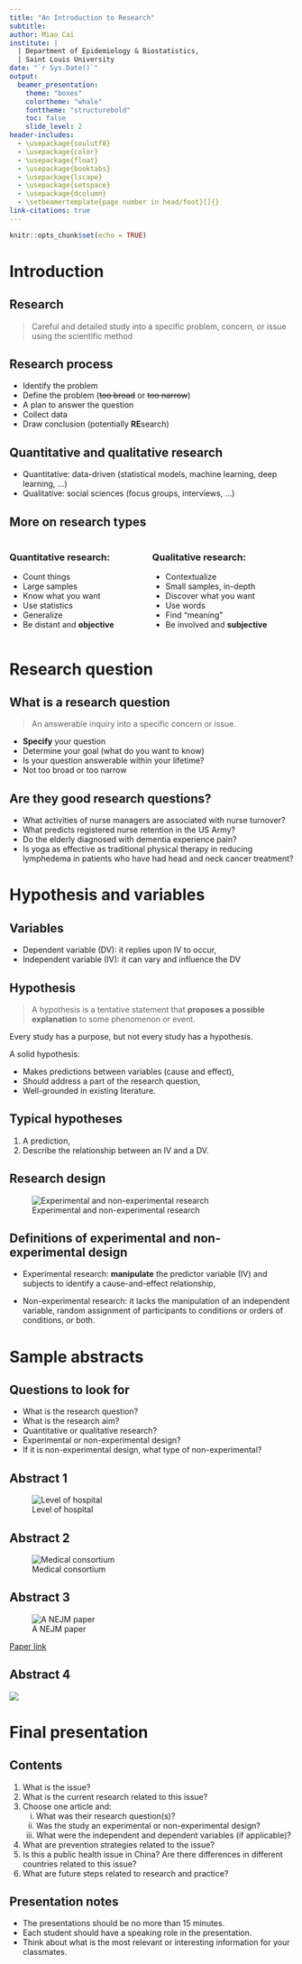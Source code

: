 ```yaml
---
title: "An Introduction to Research"
subtitle: 
author: Miao Cai
institute: |
  | Department of Epidemiology & Biostatistics, 
  | Saint Louis University
date: "`r Sys.Date()`"
output:
  beamer_presentation:
    theme: "boxes"
    colortheme: "whale"
    fonttheme: "structurebold"
    toc: false
    slide_level: 2
header-includes:
  - \usepackage{soulutf8}
  - \usepackage{color}
  - \usepackage{float}
  - \usepackage{booktabs}
  - \usepackage{lscape}
  - \usepackage{setspace}
  - \usepackage{dcolumn}
  - \setbeamertemplate{page number in head/foot}[]{}
link-citations: true
---
```


```r
knitr::opts_chunk$set(echo = TRUE)
```

Introduction
===

Research
---

> Careful and detailed study into a specific problem, concern, or issue using the scientific method

Research process
---

- Identify the problem
- Define the problem (~~too broad~~ or ~~too narrow~~)
- A plan to answer the question
- Collect data
- Draw conclusion (potentially **RE**search)

Quantitative and qualitative research
---

- Quantitative: data-driven (statistical models, machine learning, deep learning, ...)
- Qualitative: social sciences (focus groups, interviews, ...)

More on research types
---
::: columns
:::: column
### Quantitative research:

- Count things
- Large samples
- Know what you want
- Use statistics
- Generalize
- Be distant and **objective**
::::

:::: column
### Qualitative research:

- Contextualize
- Small samples, in-depth
- Discover what you want
- Use words
- Find "meaning"
- Be involved and **subjective**
::::
:::




Research question
===

What is a research question
---

> An answerable inquiry into a specific concern or issue.

- **Specify** your question
- Determine your goal (what do you want to know)
- Is your question answerable within your lifetime?
- Not too broad or too narrow


Are they good research questions?
---

- What activities of nurse managers are associated with nurse turnover? 
- What predicts registered nurse retention in the US Army?
- Do the elderly diagnosed with dementia experience pain?
- Is yoga as effective as traditional physical therapy in reducing lymphedema in patients who have had head and neck cancer treatment?


Hypothesis and variables
===

Variables
---

- Dependent variable (DV): it replies upon IV to occur,
- Independent variable (IV): it can vary and influence the DV

Hypothesis
---

> A hypothesis is a tentative statement that **proposes a possible explanation** to some phenomenon or event.

Every study has a purpose, but not every study has a hypothesis.

A solid hypothesis:

- Makes predictions between variables (cause and effect),
- Should address a part of the research question,
- Well-grounded in existing literature.

Typical hypotheses
---

1. A prediction,
2. Describe the relationship between an IV and a DV.

Research design
---

![Experimental and non-experimental research](./experiment_non_exp_research.png)

Definitions of experimental and non-experimental design
---

- Experimental research: **manipulate** the predictor variable (IV) and subjects to identify a cause-and-effect relationship,

- Non-experimental research: it lacks the manipulation of an independent variable, random assignment of participants to conditions or orders of conditions, or both.

Sample abstracts
===

Questions to look for
---

- What is the research question?
- What is the research aim?
- Quantitative or qualitative research?
- Experimental or non-experimental design?
- If it is non-experimental design, what type of non-experimental?

Abstract 1
---
![Level of hospital](./abs1.png)

Abstract 2
---
![Medical consortium](./abs2.png)

Abstract 3
---
![A NEJM paper](./abs3.png)

[Paper link](https://www.nejm.org/doi/full/10.1056/NEJMoa1901713)

Abstract 4
---
![](./abs4.png)




Final presentation
===

Contents
---

1.	What is the issue?
2.	What is the current research related to this issue?
3.	Choose one article and:  
    i.	What was their research question(s)?  
    ii.	Was the study an experimental or non-experimental design?  
    iii.	What were the independent and dependent variables (if applicable)?  
4.	What are prevention strategies related to the issue?  
5.	Is this a public health issue in China? Are there differences in different countries related to this issue?
6.	What are future steps related to research and practice?


Presentation notes
---

- The presentations should be no more than 15 minutes.
- Each student should have a speaking role in the presentation.
- Think about what is the most relevant or interesting information for your classmates.   



<!-- Rmarkdown tables not working on Mac for now, need to update MacTex:
https://github.com/rstudio/rmarkdown/issues/1505

Rubric 1
---

| Presentation                                  | Points | 
|-----------------------------------------------|--------|
| Introduction to topic                         | 15     | 
| Current research/journal article              | 25     | 
| Prevention strategies                         | 15     |
| Public health issue in China                  | 20     |
| Future steps related to research and practice | 15     |
| Question and answer                           | 10     |
| Total                                         | 100    |

Rubric 2
---

| Presentation                                                    | Points |
|-----------------------------------------------------------------|--------|
| Did the group appear prepared?                                  | 30     |
| Did group members have good eye contact?                        | 15     |
| Did group members connect with their audience?                  | 25     |
| Was the presentation organized and presented in a clear manner? | 30     |
| Total                                                           | 100    |

-->

